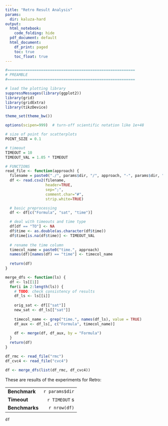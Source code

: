 ```yaml
---
title: "Retro Result Analysis"
params:
  dir: kaluza-hard
output:
  html_notebook:
    code_folding: hide
  pdf_document: default
  html_document:
    df_print: paged
    toc: true
    toc_float: true
---
```


```r
#=========================================================
# PREAMBLE
#=========================================================

# load the plotting library
suppressMessages(library(ggplot2))
library(grid)
library(gridExtra)
library(tikzDevice)

theme_set(theme_bw())

options(scipen=999)  # turn-off scientific notation like 1e+48

# size of point for scatterplots
POINT_SIZE = 0.1

# timeout
TIMEOUT = 10
TIMEOUT_VAL = 1.05 * TIMEOUT

# FUNCTIONS
read_file <- function(approach) {
  filename = paste0("./", params$dir, "/", approach, "-", params$dir, ".csv")
  df <- read.csv2(filename,
                  header=TRUE,
                  sep=";",
                  comment.char="#",
                  strip.white=TRUE)

  # basic preprocessing
  df <- df[c("Formula", "sat", "time")]

  # deal with timeouts and time type
  df[df == "TO"] <- NA
  df$time <- as.double(as.character(df$time))
  df$time[is.na(df$time)] <- TIMEOUT_VAL
 
  # rename the time column 
  timecol_name = paste0("time.", approach)
  names(df)[names(df) == "time"] <- timecol_name
  
  return(df)
}

merge_dfs <- function(ls) {
  df <- ls[[1]]
  for(i in 2:length(ls)) {
    # TODO: check consistency of results
    df_ls <- ls[[i]]
    
    orig_sat <- df[["sat"]]
    new_sat <- df_ls[["sat"]]
    
    timecol_name <- grep("time.", names(df_ls), value = TRUE)
    df_aux <- df_ls[, c("Formula", timecol_name)]
    
    df <- merge(df, df_aux, by = "Formula")
  }
  return(df)
}
```

```r
df_rmc <- read_file("rmc")
df_cvc4 <- read_file("cvc4")

df <- merge_dfs(list(df_rmc, df_cvc4))

```

These are results of the experiments for Retro:

|                     |                     |
|---------------------|--------------------:|
| **Benchmark**       | `r params$dir`      |
| **Timeout**         | `r TIMEOUT` s       |
| **Benchmarks**      | `r nrow(df)`        |

```r
df
```



